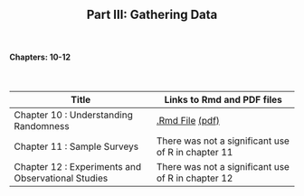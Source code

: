 <h2>
<center>
Part III: Gathering Data
</center>
</h2>


</br>
<h4><right>Chapters: 10-12</right></h4>
</br>

Title  | Links to Rmd and PDF files
------------- | -------------
Chapter 10 : Understanding Randomness | <a href='chapterfiles/Chapter10.Rmd'>.Rmd File</a> <a href='chapterfiles/Chapter10.pdf'>(pdf)</a>
Chapter 11 : Sample Surveys | There was not a significant use of R in chapter 11
Chapter 12 : Experiments and Observational Studies | There was not a significant use of R in chapter 12

